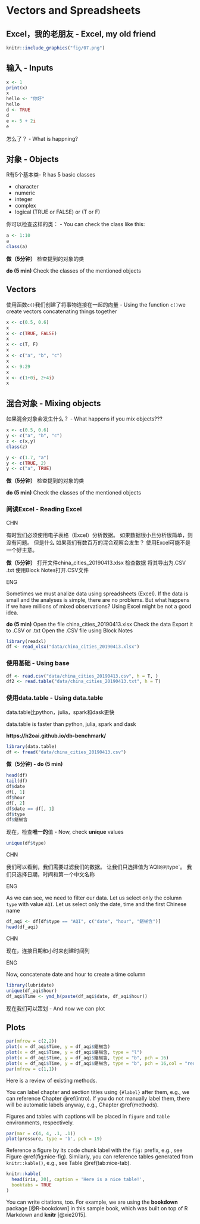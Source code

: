 # Vectors and Spreadsheets

##  Excel，我的老朋友 - Excel, my old friend 

```r
knitr::include_graphics("fig/07.png")
```
## 输入 - Inputs

```r
x <- 1
print(x)
x
hello <- "你好"
hello
d <- TRUE
d
e <- 5 + 2i
e
```

怎么了？ - What is happning?

## 对象 - Objects

R有5个基本类-  R has 5 basic classes
 
- character
- numeric
- integer
- complex
- logical (TRUE or FALSE) or (T or F)

你可以检查这样的类： - You can check the class like this:

```r
a <- 1:10
a
class(a)
```


**做（5分钟）**
检查提到的对象的类

**do (5 min)**
Check the classes of the mentioned objects


## Vectors

使用函数`c()`我们创建了将事物连接在一起的向量 - Using the function `c()`we create vectors concatenating things together

```r
x <- c(0.5, 0.6)
x
x <- c(TRUE, FALSE)
x
x <- c(T, F)
x
x <- c("a", "b", "c")
x
x <- 9:29
x
x <- c(1+0i, 2+4i)
x
```

## 混合对象 - Mixing objects

如果混合对象会发生什么？ - What happens if you mix objects???

```r
x <- c(0.5, 0.6)
y <- c("a", "b", "c")
z <- c(x,y)
class(z)

```


```r
y <- c(1.7, "a")
y <- c(TRUE, 2)
y <- c("a", TRUE)
```


**做（5分钟）**
检查提到的对象的类

**do (5 min)**
Check the classes of the mentioned objects

### 阅读Excel - Reading Excel

CHN

有时我们必须使用电子表格（Excel）分析数据。 如果数据很小且分析很简单，则没有问题。 但是什么
如果我们有数百万的混合观察会发生？ 使用Excel可能不是一个好主意。

**做（5分钟）**
打开文件china_cities_20190413.xlsx
检查数据
将其导出为.CSV .txt
使用Block Notes打开.CSV文件

ENG

Sometimes we must analize data using spreadsheets (Excel). If the data is small and the analyses is simple, there are no problems. But what 
happens if we have millions of mixed observations? Using Excel might be not a good idea. 

**do (5 min)**
Open the file china_cities_20190413.xlsx
Check the data
Export it to .CSV or .txt
Open the .CSV file using Block Notes


```r
library(readxl)
df <- read_xlsx("data/china_cities_20190413.xlsx")
```


### 使用基础 - Using base

```r
df <- read.csv("data/china_cities_20190413.csv", h = T, )
df2 <- read.table("data/china_cities_20190413.txt", h = T)
```


### 使用data.table - Using data.table

data.table比python，julia，spark和dask更快

data.table is faster than python, julia, spark and dask

**https://h2oai.github.io/db-benchmark/**

```r
library(data.table)
df <- fread("data/china_cities_20190413.csv")
```


**做（5分钟) - do (5 min)**
```r
head(df)
tail(df)
df$date
df[, 1]
df$hour
df[, 2]
df$date == df[, 1]
df$type
df$鍖椾含

```

现在，检查**唯一的**值 - Now, check **unique** values

```r
unique(df$type)
```

CHN 

我们可以看到，我们需要过滤我们的数据。 让我们只选择值为'AQI`的列`type`。
我们只选择日期，时间和第一个中文名称

ENG

As we can see, we need to filter our data. Let us select only the column `type` with value `AQI`.
Let us select only the date, time and the first Chinese name

```r
df_aqi <- df[df$type == "AQI", c("date", "hour", "鍖椾含")]
head(df_aqi)
```


CHN 

现在，连接日期和小时来创建时间列

ENG

Now, concatenate date and hour to create a time column


```r
library(lubridate)
unique(df_aqi$hour)
df_aqi$Time <- ymd_h(paste(df_aqi$date, df_aqi$hour))

```


现在我们可以策划 - And now we can plot

## Plots

```r
par(mfrow = c(2,2))
plot(x = df_aqi$Time, y = df_aqi$鍖椾含)
plot(x = df_aqi$Time, y = df_aqi$鍖椾含, type = "l")
plot(x = df_aqi$Time, y = df_aqi$鍖椾含, type = "b", pch = 16)
plot(x = df_aqi$Time, y = df_aqi$鍖椾含, type = "b", pch = 16,col = "red")
par(mfrow = c(1,1))
```



Here is a review of existing methods.



You can label chapter and section titles using `{#label}` after them, e.g., we can reference Chapter \@ref(intro). If you do not manually label them, there will be automatic labels anyway, e.g., Chapter \@ref(methods).

Figures and tables with captions will be placed in `figure` and `table` environments, respectively.

```r
par(mar = c(4, 4, .1, .1))
plot(pressure, type = 'b', pch = 19)
```

Reference a figure by its code chunk label with the `fig:` prefix, e.g., see Figure \@ref(fig:nice-fig). Similarly, you can reference tables generated from `knitr::kable()`, e.g., see Table \@ref(tab:nice-tab).

```r
knitr::kable(
  head(iris, 20), caption = 'Here is a nice table!',
  booktabs = TRUE
)
```

You can write citations, too. For example, we are using the **bookdown** package [@R-bookdown] in this sample book, which was built on top of R Markdown and **knitr** [@xie2015].
